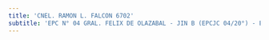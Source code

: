 ```yaml
---
title: 'CNEL. RAMON L. FALCON 6702'
subtitle: 'EPC N° 04 GRAL. FELIX DE OLAZABAL - JIN B (EPCJC 04/20°) - ESC. DE MUSICA N° 14'
---
```


#
